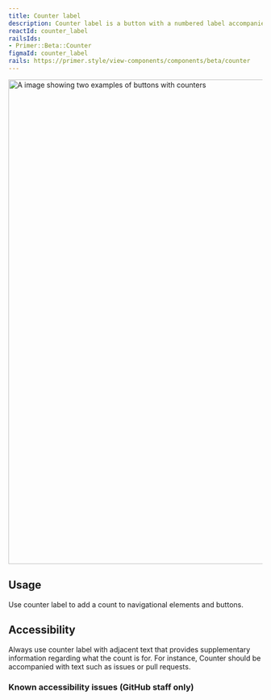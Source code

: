 ```yaml
---
title: Counter label
description: Counter label is a button with a numbered label accompanied by text.
reactId: counter_label
railsIds:
- Primer::Beta::Counter
figmaId: counter_label
rails: https://primer.style/view-components/components/beta/counter
---
```



<img
  width="960"
  alt="A image showing two examples of buttons with counters"
  src="https://user-images.githubusercontent.com/586552/205141782-bfe137b1-6d83-4b9d-bcdd-bcd1877f864b.png"
/>

## Usage

Use counter label to add a count to navigational elements and buttons.

## Accessibility

Always use counter label with adjacent text that provides supplementary information regarding what the count is for. For instance, Counter should be accompanied with text such as issues or pull requests.

### Known accessibility issues (GitHub staff only)

 <AccessibilityLink label="CounterLabel"/>